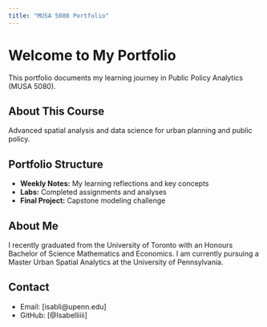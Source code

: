 ```yaml
---
title: "MUSA 5080 Portfolio"
---
```


# Welcome to My Portfolio

This portfolio documents my learning journey in Public Policy Analytics (MUSA 5080).

## About This Course
Advanced spatial analysis and data science for urban planning and public policy.

## Portfolio Structure
- **Weekly Notes:** My learning reflections and key concepts
- **Labs:** Completed assignments and analyses
- **Final Project:** Capstone modeling challenge

## About Me
I recently graduated from the University of Toronto with an Honours Bachelor of Science  Mathematics and Economics. I am currently pursuing a Master Urban Spatial Analytics at the University of Pennsylvania.

## Contact
- Email: [isabli@upenn.edu]
- GitHub: [@Isabelliiii]
